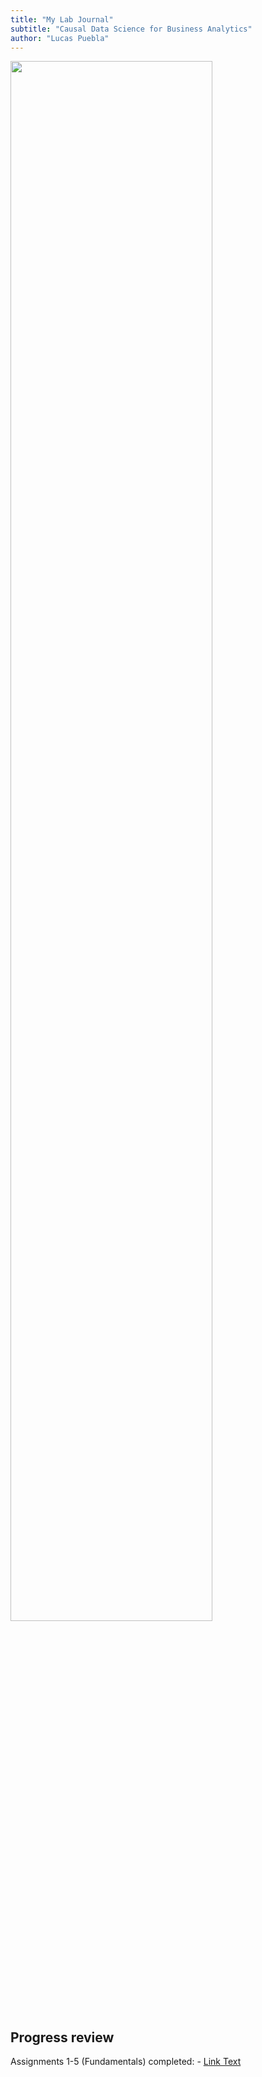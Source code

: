 ```yaml
---
title: "My Lab Journal"
subtitle: "Causal Data Science for Business Analytics"
author: "Lucas Puebla"
---
```


![](assets/logo/TIE_logo.svg){width=80% fig-align="center"}



## Progress review

Assignments 1-5 (Fundamentals) completed:
  - [Link Text](../../content/01_journal/01_probability.qmd)